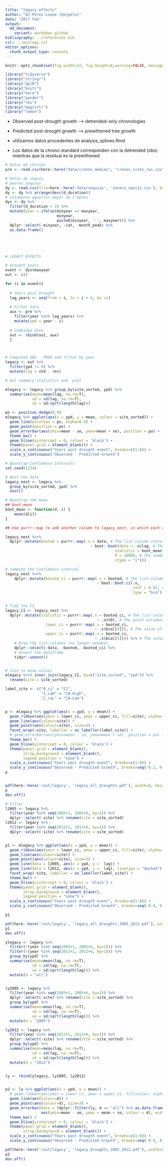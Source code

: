 ```yaml
---
title: "legacy effects"
author: "AJ Perez-Luque (@ajpelu)"
date: "2017 Feb"
output:  
  md_document:
    variant: markdown_github
bibliography: ../references.bib
csl: ../ecology.csl
editor_options: 
  chunk_output_type: console
---
```


```r
knitr::opts_chunk$set(fig.width=12, fig.height=8,warning=FALSE, message=FALSE)
```


```r
library("tidyverse")
library("stringr")
library("dplR")
library("knitr")
library("here")
library("pander")
library("rms")
library("magrittr")
library("lemon")
```


* Observed post-drougth growth --> detrended-only chronologies
* Predicted post-drought growth --> prewithened tree growth 

* utilizamos datos procedentes de analysis_splines.Rmd
* Los datos de la chrono standard corresponden con la detrended (obs) mientras que la residual es la prewithened 


```r
# Datos de chronos 
pre <- read.csv(here::here("data/cronos_medias", "cronos_sites_rwi.csv"), header = TRUE, sep = ',')

# Datos de sequia 
# peores sequias 
dy <- read.csv(file=here::here('data/sequias', 'severe_spei12.csv'), header=TRUE)
dy <- dy %>% arrange(desc(d_duration))
# solamente aquellos mayor de 2 meses 
dys <- dy %>% 
  filter(d_duration > 2) %>%  
  mutate(year = ifelse(minyear == maxyear, 
                       minyear, 
                       paste0(minyear, '-', maxyear))) %>% 
  dplyr::select(-minyear, -cat, -month_peak) %>% 
  as.data.frame() 





# LEGACY EFFECTs 

# drougth_years 
event <- dys$maxyear
out <- c() 

for (i in event){ 
  
  # Years post Drought 
  lag_years <- seq(from = i, to = i + 6, by =1)
  
  # Filter data 
  aux <- pre %>% 
    filter(year %in% lag_years) %>% 
    mutate(ypd = year - i)
  
  # Combined data 
  out <- rbind(out, aux)
  }



# Computed OBS - PRED and filter by year 
legacy <- out %>% 
  filter(ypd != 0) %>% 
  mutate(lag = std - res) 
```


```r
# Get summary statistics and  plot 

mlegacy <- legacy %>% group_by(site_sorted, ypd) %>%
  summarise(mean=mean(lag, na.rm=T),
            sd = sd(lag, na.rm=T),
            se = sd/sqrt(length(lag))) 

po <- position_dodge(0.9)
mlegacy %>% ggplot(aes(x = ypd, y = mean, colour = site_sorted)) + 
  geom_line(position = po, alpha=0.8) + 
  geom_point(position = po) + 
  geom_errorbar(aes(ymin=mean - se, ymax=mean + se), position = po) +
  theme_bw() + 
  geom_hline(yintercept = 0, colour = 'black') + 
  theme(panel.grid = element_blank()) + 
  scale_x_continuous("Years post drougth event", breaks=c(1:6)) + 
  scale_y_continuous("Observed - Predicted Growth")
```


```r
# Boostrap Confidence Intervals 
set.seed(1234)

# Nest the data 
legacy_nest <- legacy %>% 
  group_by(site_sorted, ypd) %>% 
  nest() 

# Boostrap the mean 
## boot_mean
boot_mean <- function(d, i) {
    mean(d[i])
}

## Use purrr::map to add another column to legacy_nest, in which each row contains the object returned by mapping the boot::boot function (which is responsible for applying the bootstrap_mean function) over the tibbles stored in each row of the “data” list-column.

legacy_nest %<>% 
  dplyr::mutate(booted = purrr::map(.x = data, # The list-column containing <S3: tibble>
                                      ~ boot::boot(data = .x$lag, # The <S3 tibble> column being sampled
                                                 statistic = boot_mean, # The user-defined function
                                                 R = 10000, # The number of replicates
                                                 stype = "i")))

# compute the Confidence interval 
legacy_nest %<>%
    dplyr::mutate(booted_ci = purrr::map(.x = booted, # The list-column containing <S3: boot> objects
                                         ~ boot::boot.ci(.x,
                                                         conf = 0.95, # Interval width
                                                         type = "bca")))  # Calculate a BCa interval


# Tidy the CI 
legacy_CI <- legacy_nest %>% 
  dplyr::mutate(statistic = purrr::map(.x = booted_ci, # The list-column containing <S3 bootci> objects
                                         ~ .x$t0), # The point estimate
                  lower_ci = purrr::map(.x = booted_ci,
                                        ~ .x$bca[[4]]), # The value of the lower 2.5% limit
                  upper_ci = purrr::map(.x = booted_ci,
                                        ~ .x$bca[[5]])) %>% # The value of teh upper 97.5% limit
    # Drop the list-columns (no longer needed)
    dplyr::select(-data, -booted, -booted_ci) %>%
    # Unnest the dataframe
    tidyr::unnest()


# Join to mean values
mlegacy %<>% inner_join(legacy_CI, by=c("site_sorted", "ypd")) %>% 
  rename(site = site_sorted)

label_site <- c("0_sj" = "SJ",
                "1_caH" = "CA-High",
                "2_caL" = "CA-Low")


p <- mlegacy %>% ggplot(aes(x = ypd, y = mean)) + 
  geom_ribbon(aes(ymin = lower_ci, ymax = upper_ci, fill=site), alpha=.5) + 
  geom_line(aes(colour=site)) + 
  geom_point(aes(colour=site), size=3) + 
  facet_wrap(~site, labeller = as_labeller(label_site)) + 
  # geom_errorbar(aes(ymin=mean - sd, ymax=mean + sd), position = po) +
  theme_bw() + 
  geom_hline(yintercept = 0, colour = 'black') + 
  theme(panel.grid = element_blank(), 
        strip.background = element_blank(), 
        legend.position = "none") + 
  scale_x_continuous("Years post drougth event", breaks=c(1:6)) + 
  scale_y_continuous("Observed - Predicted Growth", breaks=seq(-0.2, 0.2, by=0.05))
p


pdf(here::here('/out/legacy', 'legacy_all_droughts.pdf'), width=8, height = 5)
p
dev.off()
```


```r
# Filter 
l2005 <- legacy %>%
  filter(year %in% seq(2005+1, 2005+6, by=1)) %>% 
  dplyr::select(-site) %>% rename(site = site_sorted)
l2012 <- legacy %>% 
  filter(year %in% seq(2012+1, 2012+6, by=1)) %>% 
  dplyr::select(-site) %>% rename(site = site_sorted)


p1 <- mlegacy %>% ggplot(aes(x = ypd, y = mean)) + 
  geom_ribbon(aes(ymin = lower_ci, ymax = upper_ci, fill=site), alpha=.5) + 
  geom_line(aes(colour=site)) + 
  geom_point(aes(colour=site), size=3) + 
  geom_line(data = l2005, aes(x = ypd, y =  lag)) + 
  geom_line(data = l2012, aes(x = ypd, y =  lag), linetype = "dashed") + 
  facet_wrap(~site, labeller = as_labeller(label_site)) + 
  theme_bw() + 
  geom_hline(yintercept = 0, colour = 'black') + 
  theme(panel.grid = element_blank(), 
        strip.background = element_blank(), 
        legend.position = "none") + 
  scale_x_continuous("Years post drougth event", breaks=c(1:6)) + 
  scale_y_continuous("Observed - Predicted Growth", breaks=seq(-0.4, 0.2, by=0.05))

p1 

pdf(here::here('/out/legacy', 'legacy_all_droughts_2005_2012.pdf'), width=8, height = 5)
p1
dev.off()

```


```r
ylegacy <- legacy %>% 
  filter(!(year %in% seq(2005+1, 2005+6, by=1))) %>% 
  filter(!(year %in% seq(2012+1, 2012+6, by=1))) %>% 
  group_by(ypd) %>%
  summarise(mean=mean(lag, na.rm=T),
            sd = sd(lag, na.rm=T),
            se = sd/sqrt(length(lag))) %>% 
  mutate(d = "all")


ly2005 <- legacy %>%
  filter(year %in% seq(2005+1, 2005+6, by=1)) %>% 
  dplyr::select(-site) %>% rename(site = site_sorted) %>% 
  group_by(ypd) %>%
  summarise(mean=mean(lag, na.rm=T),
            sd = sd(lag, na.rm=T),
            se = sd/sqrt(length(lag))) %>% 
  mutate(d = "2005")

ly2012 <- legacy %>%
  filter(year %in% seq(2012+1, 2012+6, by=1)) %>% 
  dplyr::select(-site) %>% rename(site = site_sorted) %>% 
  group_by(ypd) %>%
  summarise(mean=mean(lag, na.rm=T),
            sd = sd(lag, na.rm=T),
            se = sd/sqrt(length(lag))) %>% 
  mutate(d = "2012")


ly <- rbind(ylegacy, ly2005, ly2012)


p2 <- ly %>% ggplot(aes(x = ypd, y = mean)) + 
  # geom_ribbon(aes(ymin = lower_ci, ymax = upper_ci, fill=site), alpha=.5) + 
  geom_line(aes(colour=d)) + 
  geom_point(aes(colour=d), size=3) + 
  geom_errorbar(data = (dplyr::filter(ly, d == "all") %>% as.data.frame()), 
                aes(ymin=mean - se, ymax = mean + se, colour = d), width = 0.2) + 
  theme_bw() + 
  geom_hline(yintercept = 0, colour = 'black') + 
  theme(panel.grid = element_blank(), 
        strip.background = element_blank()) +  
  scale_x_continuous("Years post drougth event", breaks=c(1:6)) + 
  scale_y_continuous("Observed - Predicted Growth", breaks=seq(-0.4, 0.2, by=0.05))

pdf(here::here('/out/legacy', 'legacy_droughts_2005_2012.pdf'), width=8, height = 5)
p2
dev.off()



```


    





